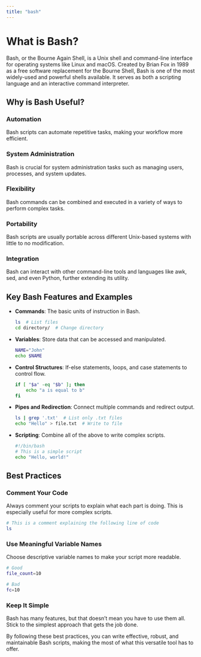 ```yaml
---
title: "bash"
---
```


# What is Bash?

Bash, or the Bourne Again Shell, is a Unix shell and command-line interface for operating systems like Linux and macOS. Created by Brian Fox in 1989 as a free software replacement for the Bourne Shell, Bash is one of the most widely-used and powerful shells available. It serves as both a scripting language and an interactive command interpreter.

## Why is Bash Useful?

### Automation

Bash scripts can automate repetitive tasks, making your workflow more efficient.

### System Administration

Bash is crucial for system administration tasks such as managing users, processes, and system updates.

### Flexibility

Bash commands can be combined and executed in a variety of ways to perform complex tasks.

### Portability

Bash scripts are usually portable across different Unix-based systems with little to no modification.

### Integration

Bash can interact with other command-line tools and languages like awk, sed, and even Python, further extending its utility.

## Key Bash Features and Examples

-   **Commands**: The basic units of instruction in Bash.

    ``` bash
    ls  # List files
    cd directory/  # Change directory
    ```

-   **Variables**: Store data that can be accessed and manipulated.

    ``` bash
    NAME="John"
    echo $NAME
    ```

-   **Control Structures**: If-else statements, loops, and case statements to control flow.

    ``` bash
    if [ "$a" -eq "$b" ]; then
        echo "a is equal to b"
    fi
    ```


-   **Pipes and Redirection**: Connect multiple commands and redirect output.

    ``` bash
    ls | grep '.txt'  # List only .txt files
    echo "Hello" > file.txt  # Write to file
    ```

-   **Scripting**: Combine all of the above to write complex scripts.

    ``` bash
    #!/bin/bash
    # This is a simple script
    echo "Hello, world!"
    ```

## Best Practices

### Comment Your Code

Always comment your scripts to explain what each part is doing. This is especially useful for more complex scripts.

        
```bash
# This is a comment explaining the following line of code
ls
```


### Use Meaningful Variable Names

Choose descriptive variable names to make your script more readable.

        
```bash
# Good
file_count=10

# Bad
fc=10
```



### Keep It Simple

Bash has many features, but that doesn't mean you have to use them all. Stick to the simplest approach that gets the job done.

By following these best practices, you can write effective, robust, and maintainable Bash scripts, making the most of what this versatile tool has to offer.
